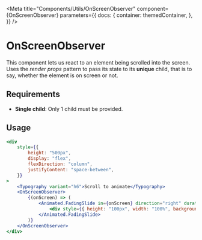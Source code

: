 
<Meta
    title="Components/Utils/OnScreenObserver"
    component={OnScreenObserver}
    parameters={{
        docs: {
            container: themedContainer,
        },
    }}
/>

# OnScreenObserver

This component lets us react to an element being scrolled into the screen. Uses the _render props_ pattern to pass its state to its **unique** child, that is to say, whether the element is on screen or not.

## Requirements

-   **Single child**: Only 1 child must be provided.

## Usage

```jsx
<div
    style={{
        height: "500px",
        display: "flex",
        flexDirection: "column",
        justifyContent: "space-between",
    }}
>
    <Typography variant="h6">Scroll to animate</Typography>
    <OnScreenObserver>
        {(onScreen) => (
            <Animated.FadingSlide in={onScreen} direction="right" duration={1000}>
                <div style={{ height: "100px", width: "100%", backgroundColor: "red" }} />
            </Animated.FadingSlide>
        )}
    </OnScreenObserver>
</div>
```

<Canvas>
    <Example />
</Canvas>
